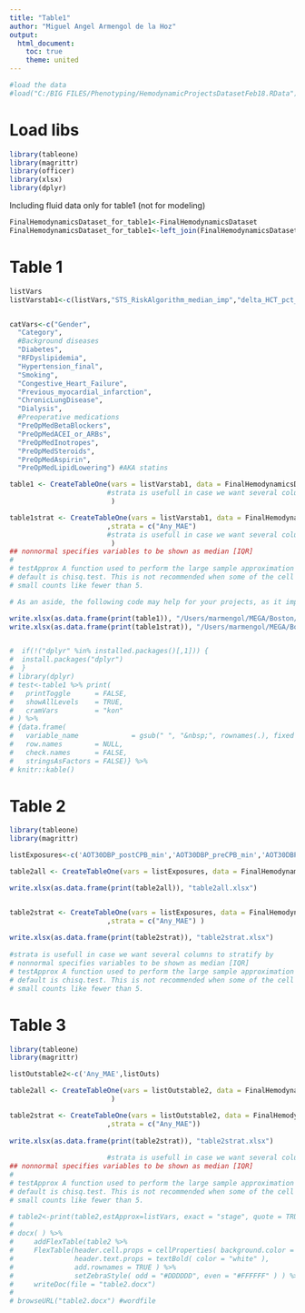 ```yaml
---
title: "Table1"
author: "Miguel Angel Armengol de la Hoz"
output:
  html_document:
    toc: true
    theme: united
---
```



```r
#load the data
#load("C:/BIG FILES/Phenotyping/HemodynamicProjectsDatasetFeb18.RData")
```

# Load libs
```r
library(tableone)
library(magrittr)
library(officer)
library(xlsx)
library(dplyr)
```

Including fluid data only for table1 (not for modeling)

```r
FinalHemodynamicsDataset_for_table1<-FinalHemodynamicsDataset
FinalHemodynamicsDataset_for_table1<-left_join(FinalHemodynamicsDataset_for_table1,IO_data_Fluids_summarized)
```


# Table 1

```r
listVars
listVarstab1<-c(listVars,"STS_RiskAlgorithm_median_imp","delta_HCT_pct_median_imp","mean_ef_median_imp","Colloids_ml","Crystalloids_ml","Cross_Clamp_Time","duration_CPB_min","AUT65MAP_CPB_min")


catVars<-c("Gender",
  "Category",
  #Background diseases
  "Diabetes",
  "RFDyslipidemia",
  "Hypertension_final",
  "Smoking",
  "Congestive_Heart_Failure",
  "Previous_myocardial_infarction",
  "ChronicLungDisease",
  "Dialysis",
  #Preoperative medications
  "PreOpMedBetaBlockers",
  "PreOpMedACEI_or_ARBs",
  "PreOpMedInotropes",
  "PreOpMedSteroids",
  "PreOpMedAspirin",
  "PreOpMedLipidLowering") #AKA statins

table1 <- CreateTableOne(vars = listVarstab1, data = FinalHemodynamicsDataset_for_table1, factorVars = catVars,testNormal=oneway.test 
                        #strata is usefull in case we want several columns to stratify by
                         )

table1strat <- CreateTableOne(vars = listVarstab1, data = FinalHemodynamicsDataset_for_table1, factorVars = catVars,testNormal=oneway.test 
                        ,strata = c("Any_MAE")
                        #strata is usefull in case we want several columns to stratify by
                         )
## nonnormal specifies variables to be shown as median [IQR]
# 
# testApprox A function used to perform the large sample approximation based tests. The
# default is chisq.test. This is not recommended when some of the cell have
# small counts like fewer than 5.

# As an aside, the following code may help for your projects, as it improves the presentation of the tables above.  You will still need to update the column and row names manually, but this should paste nicely into Word or LateX!

write.xlsx(as.data.frame(print(table1)), "/Users/marmengol/MEGA/Boston/BIDMC-Harvard/Phenotyping/Tables and Figures/table1.xlsx")
write.xlsx(as.data.frame(print(table1strat)), "/Users/marmengol/MEGA/Boston/BIDMC-Harvard/Phenotyping/Tables and Figures/table1strat.xlsx")


#  if(!("dplyr" %in% installed.packages()[,1])) {
#  install.packages("dplyr")
#  }
# library(dplyr)
# test<-table1 %>% print(
#   printToggle      = FALSE,
#   showAllLevels    = TRUE,
#   cramVars         = "kon"
# ) %>% 
# {data.frame(
#   variable_name             = gsub(" ", "&nbsp;", rownames(.), fixed = TRUE), ., 
#   row.names        = NULL, 
#   check.names      = FALSE, 
#   stringsAsFactors = FALSE)} %>% 
# knitr::kable()

```

# Table 2

```r


library(tableone)
library(magrittr)

listExposures<-c('AOT30DBP_postCPB_min','AOT30DBP_preCPB_min','AOT30DBP_total_min','AOT65MAP_CPB_min','AOT65MAP_postCPB_min','AOT65MAP_preCPB_min','AOT65MAP_total_min','AOT95SBP_postCPB_min','AOT95SBP_preCPB_min','AOT95SBP_total_min','AUT30DBP_postCPB_min','AUT30DBP_preCPB_min','AUT30DBP_total_min','AUT50MAP_CPB_min','AUT50MAP_postCPB_min','AUT50MAP_preCPB_min','AUT50MAP_total_min','AUT65MAP_CPB_min','AUT65MAP_postCPB_min','AUT65MAP_preCPB_min','AUT65MAP_total_min','AUT95SBP_postCPB_min','AUT95SBP_preCPB_min','AUT95SBP_total_min','AWI51_60MAP_CPB_min','AWI51_60MAP_postCPB_min','AWI51_60MAP_preCPB_min','AWI51_60MAP_total_min','AWI61_65MAP_CPB_min','AWI61_65MAP_postCPB_min','AWI61_65MAP_preCPB_min','AWI61_65MAP_total_min','duration_CPB_min','duration_postCPB_min','duration_preCPB_min','duration_Surgery_min')

table2all <- CreateTableOne(vars = listExposures, data = FinalHemodynamicsDataset_for_table1, testNormal=oneway.test)

write.xlsx(as.data.frame(print(table2all)), "table2all.xlsx")


table2strat <- CreateTableOne(vars = listExposures, data = FinalHemodynamicsDataset_for_table1, factorVars = listOutstable2,testNormal=oneway.test 
                        ,strata = c("Any_MAE") )
                        
write.xlsx(as.data.frame(print(table2strat)), "table2strat.xlsx")
                        
#strata is usefull in case we want several columns to stratify by
# nonnormal specifies variables to be shown as median [IQR]
# testApprox A function used to perform the large sample approximation based tests. The
# default is chisq.test. This is not recommended when some of the cell have
# small counts like fewer than 5.

```

# Table 3

```r


library(tableone)
library(magrittr)

listOutstable2<-c('Any_MAE',listOuts)

table2all <- CreateTableOne(vars = listOutstable2, data = FinalHemodynamicsDataset, factorVars = listOutstable2,testNormal=oneway.test 
                         )

table2strat <- CreateTableOne(vars = listOutstable2, data = FinalHemodynamicsDataset, factorVars = listOutstable2,testNormal=oneway.test 
                        ,strata = c("Any_MAE"))
                        
write.xlsx(as.data.frame(print(table2strat)), "table2strat.xlsx")
                        
                        #strata is usefull in case we want several columns to stratify by
## nonnormal specifies variables to be shown as median [IQR]
# 
# testApprox A function used to perform the large sample approximation based tests. The
# default is chisq.test. This is not recommended when some of the cell have
# small counts like fewer than 5.

# table2<-print(table2,estApprox=listVars, exact = "stage", quote = TRUE,showAllLevels  = TRUE)
# 
# docx( ) %>%
#     addFlexTable(table2 %>%
#     FlexTable(header.cell.props = cellProperties( background.color = "#003366"),
#               header.text.props = textBold( color = "white" ),
#               add.rownames = TRUE ) %>%
#               setZebraStyle( odd = "#DDDDDD", even = "#FFFFFF" ) ) %>%
#     writeDoc(file = "table2.docx")
# 
# browseURL("table2.docx") #wordfile
```

